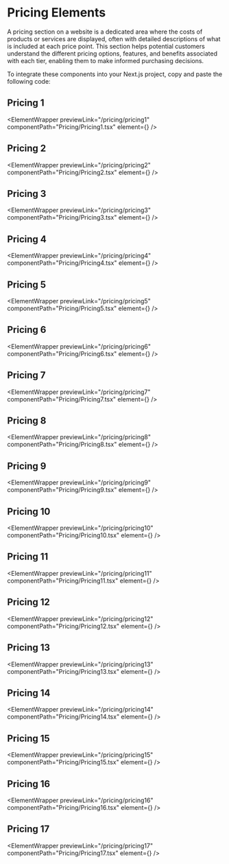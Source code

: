 

# Pricing Elements

A pricing section on a website is a dedicated area where the costs of products or services are displayed, often with detailed descriptions of what is included at each price point. This section helps potential customers understand the different pricing options, features, and benefits associated with each tier, enabling them to make informed purchasing decisions.

To integrate these components into your Next.js project, copy and paste the following code:

## Pricing 1

<ElementWrapper
  previewLink="/pricing/pricing1"
  componentPath="Pricing/Pricing1.tsx"
  element={<Pricing1 />}
/>

## Pricing 2

<ElementWrapper
  previewLink="/pricing/pricing2"
  componentPath="Pricing/Pricing2.tsx"
  element={<Pricing2 />}
/>

## Pricing 3

<ElementWrapper
  previewLink="/pricing/pricing3"
  componentPath="Pricing/Pricing3.tsx"
  element={<Pricing3 />}
/>

## Pricing 4

<ElementWrapper
  previewLink="/pricing/pricing4"
  componentPath="Pricing/Pricing4.tsx"
  element={<Pricing4 />}
/>

## Pricing 5

<ElementWrapper
  previewLink="/pricing/pricing5"
  componentPath="Pricing/Pricing5.tsx"
  element={<Pricing5 />}
/>

## Pricing 6

<ElementWrapper
  previewLink="/pricing/pricing6"
  componentPath="Pricing/Pricing6.tsx"
  element={<Pricing6 />}
/>

## Pricing 7

<ElementWrapper
  previewLink="/pricing/pricing7"
  componentPath="Pricing/Pricing7.tsx"
  element={<Pricing7 />}
/>

## Pricing 8

<ElementWrapper
  previewLink="/pricing/pricing8"
  componentPath="Pricing/Pricing8.tsx"
  element={<Pricing8 />}
/>

## Pricing 9

<ElementWrapper
  previewLink="/pricing/pricing9"
  componentPath="Pricing/Pricing9.tsx"
  element={<Pricing9 />}
/>

## Pricing 10

<ElementWrapper
  previewLink="/pricing/pricing10"
  componentPath="Pricing/Pricing10.tsx"
  element={<Pricing10 />}
/>

## Pricing 11

<ElementWrapper
  previewLink="/pricing/pricing11"
  componentPath="Pricing/Pricing11.tsx"
  element={<Pricing11 />}
/>

## Pricing 12

<ElementWrapper
  previewLink="/pricing/pricing12"
  componentPath="Pricing/Pricing12.tsx"
  element={<Pricing12 />}
/>

## Pricing 13

<ElementWrapper
  previewLink="/pricing/pricing13"
  componentPath="Pricing/Pricing13.tsx"
  element={<Pricing13 />}
/>

## Pricing 14

<ElementWrapper
  previewLink="/pricing/pricing14"
  componentPath="Pricing/Pricing14.tsx"
  element={<Pricing14 />}
/>

## Pricing 15

<ElementWrapper
  previewLink="/pricing/pricing15"
  componentPath="Pricing/Pricing15.tsx"
  element={<Pricing15 />}
/>

## Pricing 16

<ElementWrapper
  previewLink="/pricing/pricing16"
  componentPath="Pricing/Pricing16.tsx"
  element={<Pricing16 />}
/>

## Pricing 17

<ElementWrapper
  previewLink="/pricing/pricing17"
  componentPath="Pricing/Pricing17.tsx"
  element={<Pricing17 />}
/>
